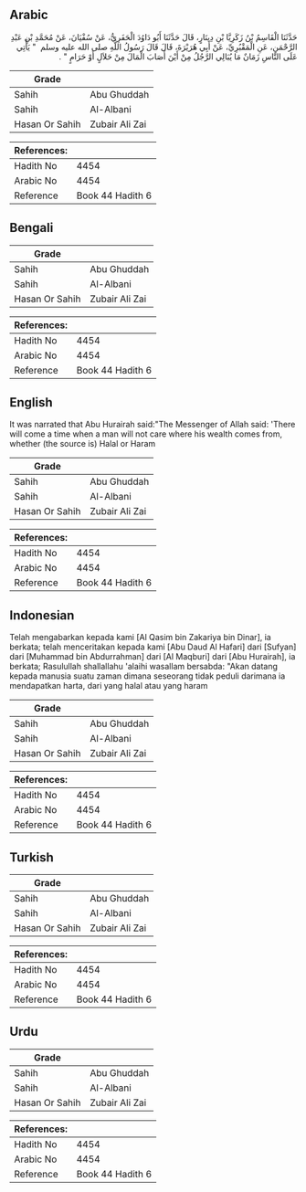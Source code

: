## Arabic


<div dir="rtl" lang="ar" style={{fontSize:'larger',backgroundColor:'#f8f9fa',padding:20}}>
حَدَّثَنَا الْقَاسِمُ بْنُ زَكَرِيَّا بْنِ دِينَارٍ، قَالَ حَدَّثَنَا أَبُو دَاوُدَ الْحَفَرِيُّ، عَنْ سُفْيَانَ، عَنْ مُحَمَّدِ بْنِ عَبْدِ الرَّحْمَنِ، عَنِ الْمَقْبُرِيِّ، عَنْ أَبِي هُرَيْرَةَ، قَالَ قَالَ رَسُولُ اللَّهِ صلى الله عليه وسلم ‏ "‏ يَأْتِي عَلَى النَّاسِ زَمَانٌ مَا يُبَالِي الرَّجُلُ مِنْ أَيْنَ أَصَابَ الْمَالَ مِنْ حَلاَلٍ أَوْ حَرَامٍ ‏"‏ ‏.‏
</div>
<div style={{backgroundColor:'#f8f9fa',padding:20, marginBottom: 10}}><table> <thead> <tr> <th>Grade</th> <th></th> </tr> </thead> <tbody> <tr><td>Sahih</td><td>Abu Ghuddah</td></tr><tr><td>Sahih</td><td>Al-Albani</td></tr><tr><td>Hasan Or Sahih</td><td>Zubair Ali Zai</td></tr></tbody></table><table> <thead> <tr> <th>References:</th> <th></th> </tr> </thead> <tbody><tr><td>Hadith No</td><td>4454</td></tr><tr><td>Arabic No</td><td>4454</td></tr><tr><td>Reference</td><td>Book 44 Hadith 6</td></tr></tbody></table></div>

## Bengali


<div dir="ltr" lang="bn" style={{fontSize:'larger',backgroundColor:'#f8f9fa',padding:20}}>

</div>
<div style={{backgroundColor:'#f8f9fa',padding:20, marginBottom: 10}}><table> <thead> <tr> <th>Grade</th> <th></th> </tr> </thead> <tbody> <tr><td>Sahih</td><td>Abu Ghuddah</td></tr><tr><td>Sahih</td><td>Al-Albani</td></tr><tr><td>Hasan Or Sahih</td><td>Zubair Ali Zai</td></tr></tbody></table><table> <thead> <tr> <th>References:</th> <th></th> </tr> </thead> <tbody><tr><td>Hadith No</td><td>4454</td></tr><tr><td>Arabic No</td><td>4454</td></tr><tr><td>Reference</td><td>Book 44 Hadith 6</td></tr></tbody></table></div>

## English


<div dir="ltr" lang="en" style={{fontSize:'larger',backgroundColor:'#f8f9fa',padding:20}}>
It was narrated that Abu Hurairah said:"The Messenger of Allah said: 'There will come a time when a man will not care where his wealth comes from, whether (the source is) Halal or Haram
</div>
<div style={{backgroundColor:'#f8f9fa',padding:20, marginBottom: 10}}><table> <thead> <tr> <th>Grade</th> <th></th> </tr> </thead> <tbody> <tr><td>Sahih</td><td>Abu Ghuddah</td></tr><tr><td>Sahih</td><td>Al-Albani</td></tr><tr><td>Hasan Or Sahih</td><td>Zubair Ali Zai</td></tr></tbody></table><table> <thead> <tr> <th>References:</th> <th></th> </tr> </thead> <tbody><tr><td>Hadith No</td><td>4454</td></tr><tr><td>Arabic No</td><td>4454</td></tr><tr><td>Reference</td><td>Book 44 Hadith 6</td></tr></tbody></table></div>

## Indonesian


<div dir="ltr" lang="id" style={{fontSize:'larger',backgroundColor:'#f8f9fa',padding:20}}>
Telah mengabarkan kepada kami [Al Qasim bin Zakariya bin Dinar], ia berkata; telah menceritakan kepada kami [Abu Daud Al Hafari] dari [Sufyan] dari [Muhammad bin Abdurrahman] dari [Al Maqburi] dari [Abu Hurairah], ia berkata; Rasulullah shallallahu 'alaihi wasallam bersabda: "Akan datang kepada manusia suatu zaman dimana seseorang tidak peduli darimana ia mendapatkan harta, dari yang halal atau yang haram
</div>
<div style={{backgroundColor:'#f8f9fa',padding:20, marginBottom: 10}}><table> <thead> <tr> <th>Grade</th> <th></th> </tr> </thead> <tbody> <tr><td>Sahih</td><td>Abu Ghuddah</td></tr><tr><td>Sahih</td><td>Al-Albani</td></tr><tr><td>Hasan Or Sahih</td><td>Zubair Ali Zai</td></tr></tbody></table><table> <thead> <tr> <th>References:</th> <th></th> </tr> </thead> <tbody><tr><td>Hadith No</td><td>4454</td></tr><tr><td>Arabic No</td><td>4454</td></tr><tr><td>Reference</td><td>Book 44 Hadith 6</td></tr></tbody></table></div>

## Turkish


<div dir="ltr" lang="tr" style={{fontSize:'larger',backgroundColor:'#f8f9fa',padding:20}}>

</div>
<div style={{backgroundColor:'#f8f9fa',padding:20, marginBottom: 10}}><table> <thead> <tr> <th>Grade</th> <th></th> </tr> </thead> <tbody> <tr><td>Sahih</td><td>Abu Ghuddah</td></tr><tr><td>Sahih</td><td>Al-Albani</td></tr><tr><td>Hasan Or Sahih</td><td>Zubair Ali Zai</td></tr></tbody></table><table> <thead> <tr> <th>References:</th> <th></th> </tr> </thead> <tbody><tr><td>Hadith No</td><td>4454</td></tr><tr><td>Arabic No</td><td>4454</td></tr><tr><td>Reference</td><td>Book 44 Hadith 6</td></tr></tbody></table></div>

## Urdu


<div dir="rtl" lang="ur" style={{fontSize:'larger',backgroundColor:'#f8f9fa',padding:20}}>

</div>
<div style={{backgroundColor:'#f8f9fa',padding:20, marginBottom: 10}}><table> <thead> <tr> <th>Grade</th> <th></th> </tr> </thead> <tbody> <tr><td>Sahih</td><td>Abu Ghuddah</td></tr><tr><td>Sahih</td><td>Al-Albani</td></tr><tr><td>Hasan Or Sahih</td><td>Zubair Ali Zai</td></tr></tbody></table><table> <thead> <tr> <th>References:</th> <th></th> </tr> </thead> <tbody><tr><td>Hadith No</td><td>4454</td></tr><tr><td>Arabic No</td><td>4454</td></tr><tr><td>Reference</td><td>Book 44 Hadith 6</td></tr></tbody></table></div>